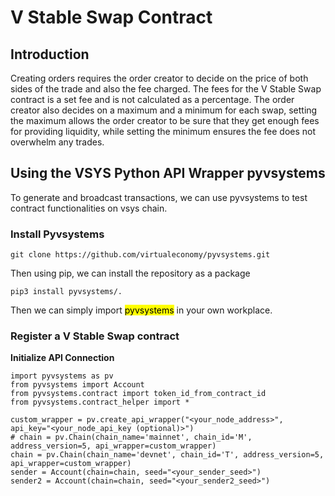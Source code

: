 <!-- KEYWORDS: V Stable Swap Smart Contract -->

# V Stable Swap Contract

## Introduction

Creating orders requires the order creator to decide on the price of both sides of the trade and also the fee charged. The fees for the V Stable Swap contract is a set fee and is not calculated as a percentage. The order creator also decides on a maximum and a minimum for each swap, setting the maximum allows the order creator to be sure that they get enough fees for providing liquidity, while setting the minimum ensures the fee does not overwhelm any trades.

## Using the VSYS Python API Wrapper pyvsystems

To generate and broadcast transactions, we can use pyvsystems to test contract functionalities on vsys chain.

### Install Pyvsystems

```
git clone https://github.com/virtualeconomy/pyvsystems.git
```

Then using pip, we can install the repository as a package

```
pip3 install pyvsystems/.
```

Then we can simply import <mark>pyvsystems</mark> in your own workplace.


### Register a V Stable Swap contract

**Initialize API Connection**

```
import pyvsystems as pv
from pyvsystems import Account
from pyvsystems.contract import token_id_from_contract_id
from pyvsystems.contract_helper import *

custom_wrapper = pv.create_api_wrapper("<your_node_address>", api_key="<your_node_api_key (optional)>")
# chain = pv.Chain(chain_name='mainnet', chain_id='M', address_version=5, api_wrapper=custom_wrapper)
chain = pv.Chain(chain_name='devnet', chain_id='T', address_version=5, api_wrapper=custom_wrapper)
sender = Account(chain=chain, seed="<your_sender_seed>")
sender2 = Account(chain=chain, seed="<your_sender2_seed>")
```



